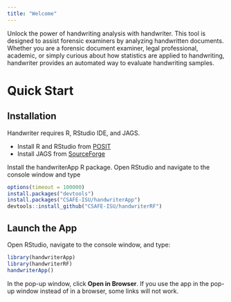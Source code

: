 ```yaml
---
title: "Welcome"
---
```


Unlock the power of handwriting analysis with handwriter. This tool is designed to assist forensic examiners by analyzing handwritten documents. Whether you are a forensic document examiner, legal professional, academic, or simply curious about how statistics are applied to handwriting, handwriter provides an automated way to evaluate handwriting samples.

# Quick Start

## Installation

Handwriter requires R, RStudio IDE, and JAGS.

-   Install R and RStudio from [POSIT](https://posit.co/download/rstudio-desktop/)
-   Install JAGS from [SourceForge](https://sourceforge.net/projects/mcmc-jags/files/)

Install the handwriterApp R package. Open RStudio and navigate to the console window and type

```r
options(timeout = 100000)
install.packages("devtools")
install.packages("CSAFE-ISU/handwriterApp")
devtools::install_github("CSAFE-ISU/handwriterRF")
```

## Launch the App

Open RStudio, navigate to the console window, and type:

```r
library(handwriterApp)
library(handwriterRF)
handwriterApp()
```

In the pop-up window, click **Open in Browser**. If you use the app in the pop-up window instead of in a browser, some links will not work.
